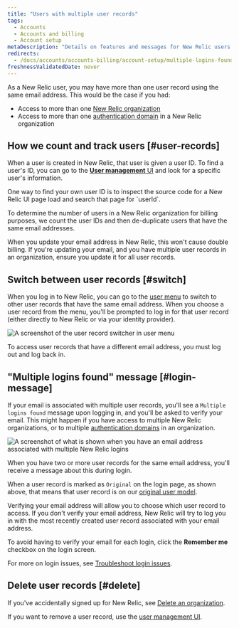 ```yaml
---
title: "Users with multiple user records"
tags:
  - Accounts
  - Accounts and billing
  - Account setup
metaDescription: "Details on features and messages for New Relic users with multiple user records and logins."
redirects:
  - /docs/accounts/accounts-billing/account-setup/multiple-logins-found
freshnessValidatedDate: never
---
```


As a New Relic user, you may have more than one user record using the same email address. This would be the case if you had:

* Access to more than one [New Relic organization](/docs/accounts/accounts-billing/account-structure/new-relic-account-structure)
* Access to more than one [authentication domain](/docs/accounts/accounts-billing/new-relic-one-user-management/authentication-domains-saml-sso-scim-more) in a New Relic organization

## How we count and track users [#user-records]

When a user is created in New Relic, that user is given a user ID. To find a user's ID, you can go to the [<DNT>**User management**</DNT> UI](/docs/accounts/accounts-billing/new-relic-one-user-management/user-management-ui-and-tasks) and look for a specific user's information.

<Callout variant="tip">
  One way to find your own user ID is to inspect the source code for a New Relic UI page load and search that page for `userId`.
</Callout>

To determine the number of users in a New Relic organization for billing purposes, we count the user IDs and then de-duplicate users that have the same email addresses.

When you update your email address in New Relic, this won't cause double billing. If you're updating your email, and you have multiple user records in an organization, ensure you update it for all user records.

## Switch between user records [#switch]

When you log in to New Relic, you can go to the [user menu](/docs/accounts/accounts-billing/general-account-settings/intro-account-settings) to switch to other user records that have the same email address. When you choose a user record from the menu, you'll be prompted to log in for that user record (either directly to New Relic or via your identity provider).

<img
  title="User record switcher in user menu"
  alt="A screenshot of the user record switcher in user menu"
  src="/images/accounts_screenshot-crop_user-record-switcher.webp"
/>

To access user records that have a different email address, you must log out and log back in.

## "Multiple logins found" message [#login-message]

If your email is associated with multiple user records, you'll see a `Multiple logins found` message upon logging in, and you'll be asked to verify your email. This might happen if you have access to multiple New Relic organizations, or to multiple [authentication domains](/docs/accounts/accounts-billing/new-relic-one-user-management/authentication-domains-saml-sso-scim-more) in an organization.

<img
  title="Login UI for email addresses with multiple user records"
  alt="A screenshot of what is shown when you have an email address associated with multiple New Relic logins"
  src="/images/accounts_screenshot-crop_login-with-multiple-accounts-found.webp"
/>

<figcaption>
  When you have two or more user records for the same email address, you'll receive a message about this during login.
</figcaption>

When a user record is marked as `Original` on the login page, as shown above, that means that user record is on our [original user model](/docs/accounts/original-accounts-billing/original-users-roles/overview-user-models).

Verifying your email address will allow you to choose which user record to access. If you don't verify your email address, New Relic will try to log you in with the most recently created user record associated with your email address.

To avoid having to verify your email for each login, click the <DNT>**Remember me**</DNT> checkbox on the login screen.

For more on login issues, see [Troubleshoot login issues](/docs/accounts/accounts-billing/account-setup/troubleshoot-new-relics-password-email-address-login-problems).

## Delete user records [#delete]

If you've accidentally signed up for New Relic, see [Delete an organization](/docs/accounts/accounts-billing/account-setup/downgradecancel-account/#cancel-unused-org).

If you want to remove a user record, use the [user management UI](/docs/accounts/accounts-billing/new-relic-one-user-management/user-management-ui-and-tasks).
